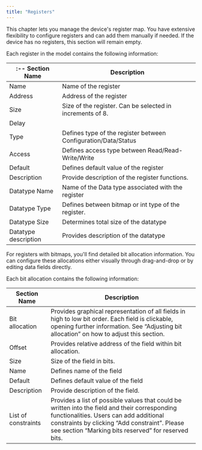 ```yaml
---
title: "Registers"
---
```


This chapter lets you manage the device's register map. You have extensive flexibility to configure registers and can add them manually if needed. If the device has no registers, this section will remain empty.

Each register in the model contains the following information:

| :-- **Section Name** | **Description**                                                |
| -------------------- | -------------------------------------------------------------- |
| Name                 | Name of the register                                           |
| Address              | Address of the register                                        |
| Size                 | Size of the register. Can be selected in increments of 8.      |
| Delay                |                                                                |
| Type                 | Defines type of the register between Configuration/Data/Status |
| Access               | Defines access type between Read/Read-Write/Write              |
| Default              | Defines default value of the register                          |
| Description          | Provide description of the register functions.                 |
| Datatype Name        | Name of the Data type associated with the register             |
| Datatype Type        | Defines between bitmap or int type of the register.            |
| Datatype Size        | Determines total size of the datatype                          |
| Datatype description | Provides description of the datatype                           |

For registers with bitmaps, you'll find detailed bit allocation information. You can configure these allocations either visually through drag-and-drop or by editing data fields directly.

Each bit allocation contains the following information:

| **Section Name**    | **Description**                                                                                                                                                                                                                                   |
| ------------------- | ------------------------------------------------------------------------------------------------------------------------------------------------------------------------------------------------------------------------------------------------- |
| Bit allocation      | Provides graphical representation of all fields in high to low bit order. Each field is clickable, opening further information. See “Adjusting bit allocation” on how to adjust this section.                                                     |
| Offset              | Provides relative address of the field within bit allocation.                                                                                                                                                                                     |
| Size                | Size of the field in bits.                                                                                                                                                                                                                        |
| Name                | Defines name of the field                                                                                                                                                                                                                         |
| Default             | Defines default value of the field                                                                                                                                                                                                                |
| Description         | Provide description of the field.                                                                                                                                                                                                                 |
| List of constraints | Provides a list of possible values that could be written into the field and their corresponding functionalities. Users can add additional constraints by clicking “Add constraint”. Please see section “Marking bits reserved” for reserved bits. |